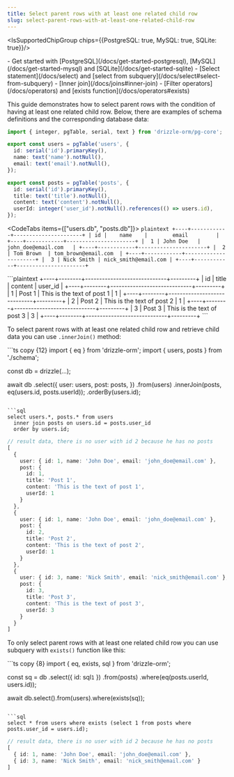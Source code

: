 ```yaml
---
title: Select parent rows with at least one related child row
slug: select-parent-rows-with-at-least-one-related-child-row
---
```



<IsSupportedChipGroup chips={{PostgreSQL: true, MySQL: true, SQLite: true}}/>

<Prerequisites>
- Get started with [PostgreSQL](/docs/get-started-postgresql), [MySQL](/docs/get-started-mysql) and [SQLite](/docs/get-started-sqlite)
- [Select statement](/docs/select) and [select from subquery](/docs/select#select-from-subquery)
- [Inner join](/docs/joins#inner-join)
- [Filter operators](/docs/operators) and [exists function](/docs/operators#exists)
</Prerequisites>

This guide demonstrates how to select parent rows with the condition of having at least one related child row. Below, there are examples of schema definitions and the corresponding database data:

  ```ts copy
  import { integer, pgTable, serial, text } from 'drizzle-orm/pg-core';

  export const users = pgTable('users', {
    id: serial('id').primaryKey(),
    name: text('name').notNull(),
    email: text('email').notNull(),
  });

  export const posts = pgTable('posts', {
    id: serial('id').primaryKey(),
    title: text('title').notNull(),
    content: text('content').notNull(),
    userId: integer('user_id').notNull().references(() => users.id),
  });
  ```

<CodeTabs items={["users.db", "posts.db"]}>
  <CodeTab>
    ```plaintext
    +----+------------+----------------------+
    | id |    name    |        email         |
    +----+------------+----------------------+
    |  1 | John Doe   | john_doe@email.com   |
    +----+------------+----------------------+
    |  2 | Tom Brown  | tom_brown@email.com  |
    +----+------------+----------------------+
    |  3 | Nick Smith | nick_smith@email.com |
    +----+------------+----------------------+
    ```
  </CodeTab>

  <CodeTab>
    ```plaintext
    +----+--------+-----------------------------+---------+
    | id | title  |          content            | user_id |
    +----+--------+-----------------------------+---------+
    |  1 | Post 1 | This is the text of post 1  |       1 |
    +----+--------+-----------------------------+---------+
    |  2 | Post 2 | This is the text of post 2  |       1 |
    +----+--------+-----------------------------+---------+
    |  3 | Post 3 | This is the text of post 3  |       3 |
    +----+--------+-----------------------------+---------+
    ```
  </CodeTab>
</CodeTabs>

To select parent rows with at least one related child row and retrieve child data you can use `.innerJoin()` method:

<Section>
  ```ts copy {12}
  import { eq } from 'drizzle-orm';
  import { users, posts } from './schema';

  const db = drizzle(...);

  await db
    .select({
      user: users,
      post: posts,
    })
    .from(users)
    .innerJoin(posts, eq(users.id, posts.userId));
    .orderBy(users.id);
  ```

  ```sql
  select users.*, posts.* from users
    inner join posts on users.id = posts.user_id
    order by users.id;
  ```

  ```ts
  // result data, there is no user with id 2 because he has no posts
  [
    {
      user: { id: 1, name: 'John Doe', email: 'john_doe@email.com' },
      post: {
        id: 1,
        title: 'Post 1',
        content: 'This is the text of post 1',
        userId: 1
      }
    },
    {
      user: { id: 1, name: 'John Doe', email: 'john_doe@email.com' },
      post: {
        id: 2,
        title: 'Post 2',
        content: 'This is the text of post 2',
        userId: 1
      }
    },
    {
      user: { id: 3, name: 'Nick Smith', email: 'nick_smith@email.com' },
      post: {
        id: 3,
        title: 'Post 3',
        content: 'This is the text of post 3',
        userId: 3
      }
    }
  ]
  ```
</Section>

To only select parent rows with at least one related child row you can use subquery with `exists()` function like this:

<Section>
```ts copy {8}
import { eq, exists, sql } from 'drizzle-orm';

const sq = db
  .select({ id: sql`1` })
  .from(posts)
  .where(eq(posts.userId, users.id));

await db.select().from(users).where(exists(sq));
```

```sql
select * from users where exists (select 1 from posts where posts.user_id = users.id);
```

```ts
// result data, there is no user with id 2 because he has no posts
[
  { id: 1, name: 'John Doe', email: 'john_doe@email.com' },
  { id: 3, name: 'Nick Smith', email: 'nick_smith@email.com' }
]
```
</Section>
